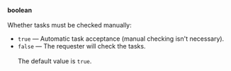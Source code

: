 **boolean**<br/><br/>Whether tasks must be checked manually:

- `true` — Automatic task acceptance (manual checking isn't necessary).
- `false` — The requester will check the tasks.<br/><br/>The default value is `true`.